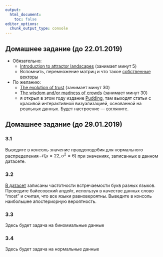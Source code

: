 ```yaml
---
output:
  html_document:
    toc: false
editor_options: 
  chunk_output_type: console
---
```


## Домашнее задание (до 22.01.2019)

* Обязательно:
    * [Introduction to attractor landscapes](https://ncase.me/attractors/) (занимает минут 5)
    * Вспомнить, перемножение матриц и что такое [собственные векторы](https://ru.wikipedia.org/wiki/%D0%A1%D0%BE%D0%B1%D1%81%D1%82%D0%B2%D0%B5%D0%BD%D0%BD%D1%8B%D0%B9_%D0%B2%D0%B5%D0%BA%D1%82%D0%BE%D1%80)
* По желанию:
    * [The evolution of trust](https://ncase.me/trust/) (занимает минут 30)
    * [The wisdom and/or madness of crowds](https://ncase.me/crowds/) (занимает минут 30)
    * я открыл в этом году издание [Pudding](https://pudding.cool/), там выходят статьи с красивой интерактивной визуализацией, основанной на реальных данных. Будет настроение --- взгляните.

## Домашнее задание (до 29.01.2019)
### 3.1
Выведите в консоль значение правдоподобия для нормального распределения $\mathcal{N}(\mu = 22,\, \sigma^{2}=6)$ при значениях, записанных в данном датасете.

### 3.2
[В датасет]() записаны частотности встречаемости букв разных языков. Проведите байесовский апдейт, используя в качестве данных слово "most" и считая, что все языки равновероятны. Выведите в консоль наибольшее апостериорную вероятность.

### 3.3
Здесь будет задача на биномиальные данные

### 3.4
Здесь будет задача на нормальные данные